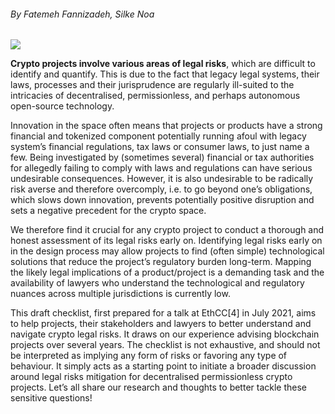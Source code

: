 

###### By Fatemeh Fannizadeh, Silke Noa
<ImgUp className="img-up" />
<div class="header"><img src={Header} /></div>
<ImgDown className="img-down" />

**Crypto projects involve various areas of legal risks**, which are difficult to identify and quantify. This is due to the fact that legacy legal systems, their laws, processes and their jurisprudence are regularly ill-suited to the intricacies of decentralised, permissionless, and perhaps autonomous open-source technology.

Innovation in the space often means that projects or products have a strong financial and tokenized component potentially running afoul with legacy system’s financial regulations, tax laws or consumer laws, to just name a few. Being investigated by (sometimes several) financial or tax authorities for allegedly failing to comply with laws and regulations can have serious undesirable consequences. However, it is also undesirable to be radically risk averse and therefore overcomply, i.e. to go beyond one’s obligations, which slows down innovation, prevents potentially positive disruption and sets a negative precedent for the crypto space.

We therefore find it crucial for any crypto project to conduct a thorough and honest assessment of its legal risks early on. Identifying legal risks early on in the design process may allow projects to find (often simple) technological solutions that reduce the project’s regulatory burden long-term. Mapping the likely legal implications of a product/project is a demanding task and the availability of lawyers who understand the technological and regulatory nuances across multiple jurisdictions is currently low. 

This draft checklist, first prepared for a talk at EthCC[4] in July 2021, aims to help projects, their stakeholders and lawyers to better understand and navigate crypto legal risks. It draws on our experience advising blockchain projects over several years. The checklist is not exhaustive, and should not be interpreted as implying any form of risks or favoring any type of behaviour. It simply acts as a starting point to initiate a broader discussion around legal risks mitigation for decentralised permissionless crypto projects. Let’s all share our research and thoughts to better tackle these sensitive questions!